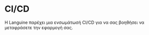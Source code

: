 # CI/CD

Η Languine παρέχει μια ενσωμάτωσή CI/CD για να σας βοηθήσει να μεταφράσετε την εφαρμογή σας.
